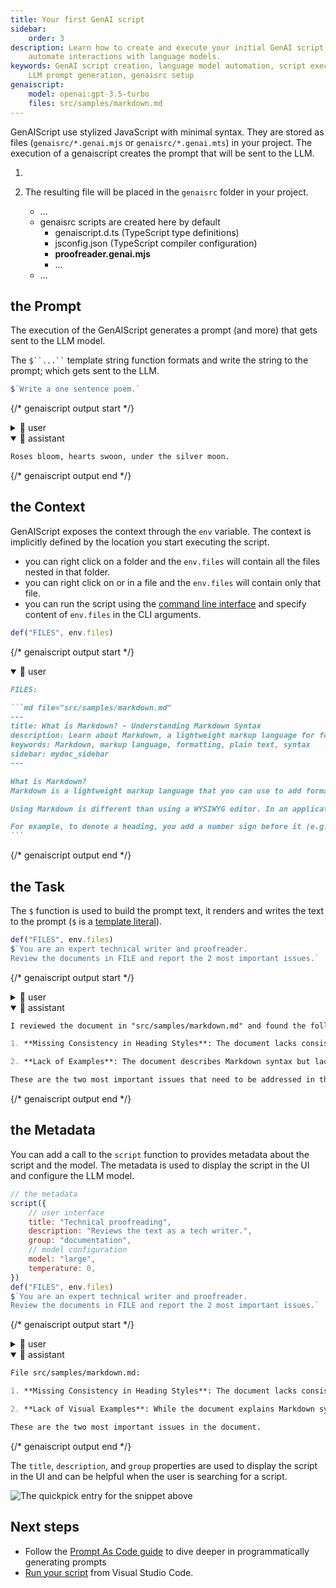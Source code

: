 ```yaml
---
title: Your first GenAI script
sidebar:
    order: 3
description: Learn how to create and execute your initial GenAI script to
    automate interactions with language models.
keywords: GenAI script creation, language model automation, script execution,
    LLM prompt generation, genaisrc setup
genaiscript:
    model: openai:gpt-3.5-turbo
    files: src/samples/markdown.md
---
```



GenAIScript use stylized JavaScript with minimal syntax.
They are stored as files (`genaisrc/*.genai.mjs` or `genaisrc/*.genai.mts`) in your project.
The execution of a genaiscript creates the prompt that will be sent to the LLM.

<Steps>
<ol>
<li>

<CreateScript />

</li><li>

The resulting file will be placed in the `genaisrc` folder in your project.

<FileTree>

-   …
-   genaisrc scripts are created here by default
    -   genaiscript.d.ts (TypeScript type definitions)
    -   jsconfig.json (TypeScript compiler configuration)
    -   **proofreader.genai.mjs**
    -   …
-   …

</FileTree>

</li>
</ol>
</Steps>

## the Prompt

The execution of the GenAIScript generates a prompt (and more)
that gets sent to the LLM model.

The ` $``...`` ` template string function formats and write the string to the prompt;
which gets sent to the LLM.

```js title="poem.genai.mjs" system=false assistant=true
$`Write a one sentence poem.`
```

{/* genaiscript output start */}

<details>
<summary>👤 user</summary>

```markdown wrap
Write a one sentence poem.
```

</details>

<details open>
<summary>🤖 assistant</summary>

```markdown wrap
Roses bloom, hearts swoon, under the silver moon.
```

</details>

{/* genaiscript output end */}

## the Context

GenAIScript exposes the context through the `env` variable. The context is implicitly defined by the location you start executing the script.

-   you can right click on a folder and the `env.files` will contain all the files nested in that folder.
-   you can right click on or in a file and the `env.files` will contain only that file.
-   you can run the script using the [command line interface](/genaiscript/reference/cli) and specify content of `env.files` in the CLI arguments.

```js title="proofreader.genai.mjs" system=false assistant=false user=true
def("FILES", env.files)
```

{/* genaiscript output start */}

<details open>
<summary>👤 user</summary>

````markdown wrap
FILES:

```md file="src/samples/markdown.md"
---
title: What is Markdown? - Understanding Markdown Syntax
description: Learn about Markdown, a lightweight markup language for formatting plain text, its syntax, and how it differs from WYSIWYG editors.
keywords: Markdown, markup language, formatting, plain text, syntax
sidebar: mydoc_sidebar
---

What is Markdown?
Markdown is a lightweight markup language that you can use to add formatting elements to plaintext text documents. Created by John Gruber in 2004, Markdown is now one of the world’s most popular markup languages.

Using Markdown is different than using a WYSIWYG editor. In an application like Microsoft Word, you click buttons to format words and phrases, and the changes are visible immediately. Markdown isn’t like that. When you create a Markdown-formatted file, you add Markdown syntax to the text to indicate which words and phrases should look different.

For example, to denote a heading, you add a number sign before it (e.g., # Heading One). Or to make a phrase bold, you add two asterisks before and after it (e.g., **this text is bold**). It may take a while to get used to seeing Markdown syntax in your text, especially if you’re accustomed to WYSIWYG applications. The screenshot below shows a Markdown file displayed in the Visual Studio Code text editor....
```
````

</details>

{/* genaiscript output end */}

## the Task

The `$` function is used to build the prompt text, it renders and writes the text to the prompt
(`$` is a [template literal](https://developer.mozilla.org/en-US/docs/Web/JavaScript/Reference/Template_literals)).

```js title="proofreader.genai.mjs"
def("FILES", env.files)
$`You are an expert technical writer and proofreader.
Review the documents in FILE and report the 2 most important issues.`
```

{/* genaiscript output start */}

<details>
<summary>👤 user</summary>

````markdown wrap
FILES:

```md file="src/samples/markdown.md"
---
title: What is Markdown? - Understanding Markdown Syntax
description: Learn about Markdown, a lightweight markup language for formatting plain text, its syntax, and how it differs from WYSIWYG editors.
keywords: Markdown, markup language, formatting, plain text, syntax
sidebar: mydoc_sidebar
---

What is Markdown?
Markdown is a lightweight markup language that you can use to add formatting elements to plaintext text documents. Created by John Gruber in 2004, Markdown is now one of the world’s most popular markup languages.

Using Markdown is different than using a WYSIWYG editor. In an application like Microsoft Word, you click buttons to format words and phrases, and the changes are visible immediately. Markdown isn’t like that. When you create a Markdown-formatted file, you add Markdown syntax to the text to indicate which words and phrases should look different.

For example, to denote a heading, you add a number sign before it (e.g., # Heading One). Or to make a phrase bold, you add two asterisks before and after it (e.g., **this text is bold**). It may take a while to get used to seeing Markdown syntax in your text, especially if you’re accustomed to WYSIWYG applications. The screenshot below shows a Markdown file displayed in the Visual Studio Code text editor....
```

You are an expert technical writer and proofreader.
Review the documents in FILE and report the 2 most important issues.
````

</details>

<details open>
<summary>🤖 assistant</summary>

```markdown wrap
I reviewed the document in "src/samples/markdown.md" and found the following two important issues:

1. **Missing Consistency in Heading Styles**: The document lacks consistency in heading styles, which can make the structure of the content unclear. For instance, it should use either the "atx-style" (with # symbols for headings) or the "setext-style" (with underlining for headings) consistently throughout the document to maintain a clear visual hierarchy.

2. **Lack of Examples**: The document describes Markdown syntax but lacks concrete examples to illustrate how to use Markdown for formatting. Including examples would enhance the reader's understanding of the syntax and its practical application.

These are the two most important issues that need to be addressed in the document.
```

</details>

{/* genaiscript output end */}

## the Metadata

You can add a call to the `script` function to provides metadata about the script
and the model. The metadata is used to display the script in the UI and configure the LLM model.

```js title="proofreader.genai.mjs"
// the metadata
script({
    // user interface
    title: "Technical proofreading",
    description: "Reviews the text as a tech writer.",
    group: "documentation",
    // model configuration
    model: "large",
    temperature: 0,
})
def("FILES", env.files)
$`You are an expert technical writer and proofreader.
Review the documents in FILE and report the 2 most important issues.`
```

{/* genaiscript output start */}

<details>
<summary>👤 user</summary>

````markdown wrap
FILES:

```md file="src/samples/markdown.md"
---
title: What is Markdown? - Understanding Markdown Syntax
description: Learn about Markdown, a lightweight markup language for formatting plain text, its syntax, and how it differs from WYSIWYG editors.
keywords: Markdown, markup language, formatting, plain text, syntax
sidebar: mydoc_sidebar
---

What is Markdown?
Markdown is a lightweight markup language that you can use to add formatting elements to plaintext text documents. Created by John Gruber in 2004, Markdown is now one of the world’s most popular markup languages.

Using Markdown is different than using a WYSIWYG editor. In an application like Microsoft Word, you click buttons to format words and phrases, and the changes are visible immediately. Markdown isn’t like that. When you create a Markdown-formatted file, you add Markdown syntax to the text to indicate which words and phrases should look different.

For example, to denote a heading, you add a number sign before it (e.g., # Heading One). Or to make a phrase bold, you add two asterisks before and after it (e.g., **this text is bold**). It may take a while to get used to seeing Markdown syntax in your text, especially if you’re accustomed to WYSIWYG applications. The screenshot below shows a Markdown file displayed in the Visual Studio Code text editor....
```

You are an expert technical writer and proofreader.
Review the documents in FILE and report the 2 most important issues.
````

</details>

<details open>
<summary>🤖 assistant</summary>

```markdown wrap
File src/samples/markdown.md:

1. **Missing Consistency in Heading Styles**: The document lacks consistency in heading styles. For instance, it uses both "What is Markdown?" and "What is Markdown" as headings. Consistency in heading styles is crucial for a professional and polished document.

2. **Lack of Visual Examples**: While the document explains Markdown syntax, it would benefit from visual examples to illustrate the formatting. Visual examples can enhance understanding, especially for readers who are new to Markdown.

These are the two most important issues in the document.
```

</details>

{/* genaiscript output end */}

The `title`, `description`, and `group` properties are used to display the script in the UI
and can be helpful when the user is searching for a script.

![The quickpick entry for the snippet above](../../../assets/vscode-select-script.png)

## Next steps

-   Follow the [Prompt As Code guide](/genaiscript/guides/prompt-as-code) to dive deeper in programmatically generating prompts
-   [Run your script](/genaiscript/getting-started/running-scripts) from Visual Studio Code.
